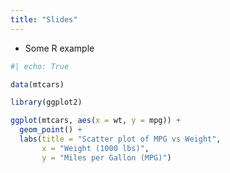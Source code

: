 ```yaml
---
title: "Slides"
---
```


+ Some R example

```r
#| echo: True

data(mtcars)

library(ggplot2)

ggplot(mtcars, aes(x = wt, y = mpg)) +
  geom_point() +
  labs(title = "Scatter plot of MPG vs Weight",
       x = "Weight (1000 lbs)",
       y = "Miles per Gallon (MPG)")





```